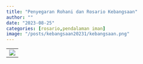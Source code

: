 ```yaml
---
title: "Penyegaran Rohani dan Rosario Kebangsaan"
author: ""
date: "2023-08-25"
categories: [rosario,pendalaman iman]
image: "/posts/kebangsaan20231/kebangsaan.png"
---
```


|                                            |
|--------------------------------------------|
| ![](/posts/kebangsaan20231/kebangsaan.png) |

